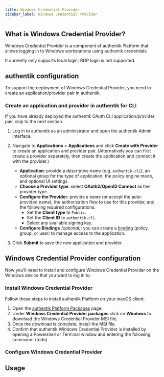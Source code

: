 ```yaml
---
title: Windows Credential Provider
sidebar_label: Windows Credential Provider
---
```


## What is Windows Credential Provider?

Windows Credential Provider is a component of authentik Platform that allows logging in to Windows workstations using authentik credentials.

It currently only supports local login; RDP login is not supported.

## authentik configuration

To support the deployment of Windows Credential Provider, you need to create an application/provider pair in authentik.

### Create an application and provider in authentik for CLI

If you have already deployed the authentik OAuth CLI application/provider pair, skip to the next section.

1. Log in to authentik as an administrator and open the authentik Admin interface.
2. Navigate to **Applications** > **Applications** and click **Create with Provider** to create an application and provider pair. (Alternatively you can first create a provider separately, then create the application and connect it with the provider.)
    - **Application**: provide a descriptive name (e.g. `authentik-cli`), an optional group for the type of application, the policy engine mode, and optional UI settings.
    - **Choose a Provider type**: select **OAuth2/OpenID Connect** as the provider type.
    - **Configure the Provider**: provide a name (or accept the auto-provided name), the authorization flow to use for this provider, and the following required configurations.
        - Set the **Client type** to `Public`.
        - Set the **Client ID** to `authentik-cli`.
        - Select any available signing key.
    - **Configure Bindings** _(optional)_: you can create a [binding](../add-secure-apps/flows-stages/bindings/) (policy, group, or user) to manage access to the application.

3. Click **Submit** to save the new application and provider.

## Windows Credential Provider configuration

Now you'll need to install and configure Windows Credential Provider on the Windows device that you want to log in to.

### Install Windows Credential Provider

Follow these steps to install authentik Platform on your macOS client:

1. Open the [authentik Platform Packages](https://pkg.goauthentik.io) page.
2. Under **Windows Credential Provider packages** click on **Windows** to download the Windows Credential Provider MSI file.
3. Once the download is complete, install the MSI file.
4. Confirm that authentik Windows Credential Provider is installed by opening a Powershell or Terminal window and entering the following command: (todo)

### Configure Windows Credential Provider

## Usage
